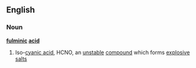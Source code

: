 ==English==
===Noun===
'''[[fulminic]] [[acid]]'''
#{{chemistry}} Iso-[[cyanic acid]], HCNO, an [[unstable]] [[compound]] which forms [[explosive]] [[salt]]s